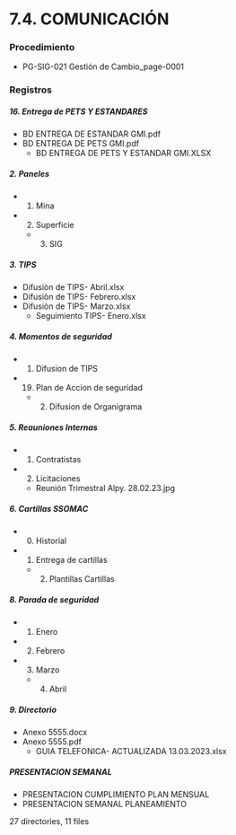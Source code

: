 # 7.4. COMUNICACIÓN

### Procedimiento
- PG-SIG-021 Gestión de Cambio_page-0001

### Registros

##### 16. Entrega de PETS Y ESTANDARES
  - BD ENTREGA DE ESTANDAR GMI.pdf
  - BD ENTREGA DE PETS  GMI.pdf
    * BD ENTREGA DE PETS Y ESTANDAR GMI.XLSX
##### 2. Paneles
  - 1. Mina
  - 2. Superficie
    * 3. SIG
##### 3. TIPS
  - Difusiòn de TIPS- Abril.xlsx
  - Difusiòn de TIPS- Febrero.xlsx
  - Difusiòn de TIPS- Marzo.xlsx
    * Seguimiento TIPS- Enero.xlsx
##### 4. Momentos de seguridad
  - 1. Difusion de TIPS
  - 19. Plan de Accion de seguridad
    * 2. Difusion de Organigrama
##### 5. Reauniones Internas
  - 1. Contratistas
  - 2. Licitaciones
    * Reunión Trimestral Alpy. 28.02.23.jpg
##### 6. Cartillas SSOMAC
  - 0. Historial
  - 1. Entrega de cartillas
    * 2. Plantillas Cartillas
##### 8. Parada de seguridad
  - 1. Enero
  - 2. Febrero
  - 3. Marzo
    * 4. Abril
##### 9. Directorio
  - Anexo 5555.docx
  - Anexo 5555.pdf
    * GUIA TELEFONICA- ACTUALIZADA 13.03.2023.xlsx
##### PRESENTACION SEMANAL
  - PRESENTACION CUMPLIMIENTO PLAN MENSUAL
  - PRESENTACION SEMANAL PLANEAMIENTO

27 directories, 11 files